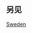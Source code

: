 {{sidebar with collapsible lists
| name = 瑞典历史
| wraplinks = true
| bodyclass = vcard plainlist

| title = {{region history sidebar title
  | country = 瑞典
  | image = [[File:Great coat of arms of Sweden.svg|150px]]
  }}

|list1title = 史前
|list1 =
* {{le|史前瑞典|Prehistoric Sweden|史前}}（前12000–800）
* [[維京時代|维京时期]]（800–1050）

|list2title = 巩固政权
|list2 =
* {{le|瑞典历史 (800-1521年)|History of Sweden (800–1521)#Middle Ages|中世纪}}（1050–1397）
* [[卡尔马联盟|卡尔马联合]]（1397–1521）
* {{le|瑞典历史 (1523-1611年)|History of Sweden (1523–1611)|瓦萨王朝早期}}（1521–1611）

|list3title = 大国
|list3 =
* {{le|瑞典历史 (1611-1648年)|History of Sweden (1611–48)|大国崛起}}（1611–1648）
* [[瑞典帝國]]（1648–1718）

|list4title = 启蒙时代
|list4 =
* {{le|自由时代|Age of Liberty}}（1718–1772）
* {{le|瑞典历史 (1772-1809年)|History of Sweden (1772–1809)|专制时代}}（1772–1809）

|list5title = 自由化
|list5 =
* {{le|政府约法 （1809年)|Instrument of Government (1809)|宪政}}与{{le|瑞典与挪威联盟时期|Sweden in Union with Norway|联盟}}（1809–1866）
* [[瑞典-挪威联盟|联合王国]]（1814–1905）
* {{le|19世纪末的瑞典|Sweden during the late 19th century|工业化}}（1866–1905）
* 20世纪初期（1905–1914）
* 第一次世界大战（1914–1918）

|list6title = 现代
|list6 =
* 战间期（1918–1939）
* {{le|第二次世界大战期间的瑞典|Sweden during World War II|第二次世界大战}}（1939–1945）
* {{le|瑞典历史 (1945-67年)|History of Sweden (1945–67)|战后时期}}（1945–1967）
* {{le|瑞典历史 (1967-91年)|History of Sweden (1967–91)|冷战后期}}（(1967–1991）
* {{le|瑞典历史 (1991年至今)|History of Sweden (1991–present)|冷战后}}（1991–至今）

|list7title = 专题史
|list7 =
* {{le|瑞典军事史|Military history of Sweden}}
* {{le|瑞典经济史|Economic history of Sweden}}

|heading8 = {{le|瑞典历史时间轴|Timeline of Swedish history|时间轴}}

| below = {{portal-inline|瑞典|size=20px}}

}}<noinclude>

{{clear}}

== 另见 ==
{{欧洲各国历史模板}}

[[Category:瑞典模板| ]]
[[Category:历史导航模板|Sweden]]
</noinclude>